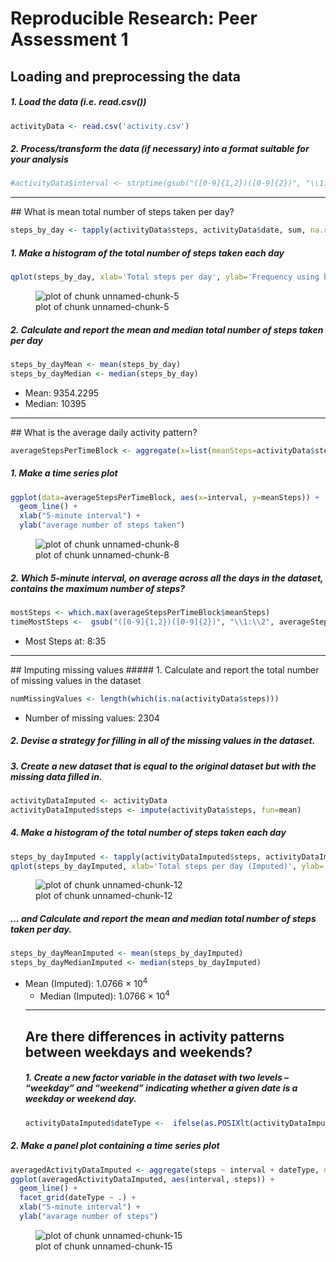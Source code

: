 # Reproducible Research: Peer Assessment 1



## Loading and preprocessing the data
##### 1. Load the data (i.e. read.csv())

```r
activityData <- read.csv('activity.csv')
```
##### 2. Process/transform the data (if necessary) into a format suitable for your analysis

```r
#activityData$interval <- strptime(gsub("([0-9]{1,2})([0-9]{2})", "\\1:\\2", activityData$interval), format='%H:%M')
```

-----
  
  ## What is mean total number of steps taken per day?
  
  ```r
steps_by_day <- tapply(activityData$steps, activityData$date, sum, na.rm=TRUE)
```

##### 1. Make a histogram of the total number of steps taken each day

```r
qplot(steps_by_day, xlab='Total steps per day', ylab='Frequency using binwith 500', binwidth=500)
```

![plot of chunk unnamed-chunk-5](figure/unnamed-chunk-5.png) 

##### 2. Calculate and report the mean and median total number of steps taken per day

```r
steps_by_dayMean <- mean(steps_by_day)
steps_by_dayMedian <- median(steps_by_day)
```
* Mean: 9354.2295
* Median:  10395

-----
  
  ## What is the average daily activity pattern?
  
  ```r
averageStepsPerTimeBlock <- aggregate(x=list(meanSteps=activityData$steps), by=list(interval=activityData$interval), FUN=mean, na.rm=TRUE)
```

##### 1. Make a time series plot

```r
ggplot(data=averageStepsPerTimeBlock, aes(x=interval, y=meanSteps)) +
  geom_line() +
  xlab("5-minute interval") +
  ylab("average number of steps taken") 
```

![plot of chunk unnamed-chunk-8](figure/unnamed-chunk-8.png) 

##### 2. Which 5-minute interval, on average across all the days in the dataset, contains the maximum number of steps?

```r
mostSteps <- which.max(averageStepsPerTimeBlock$meanSteps)
timeMostSteps <-  gsub("([0-9]{1,2})([0-9]{2})", "\\1:\\2", averageStepsPerTimeBlock[mostSteps,'interval'])
```

* Most Steps at: 8:35

----
  
  ## Imputing missing values
  ##### 1. Calculate and report the total number of missing values in the dataset 
  
  ```r
numMissingValues <- length(which(is.na(activityData$steps)))
```

* Number of missing values: 2304

##### 2. Devise a strategy for filling in all of the missing values in the dataset.
##### 3. Create a new dataset that is equal to the original dataset but with the missing data filled in.

```r
activityDataImputed <- activityData
activityDataImputed$steps <- impute(activityData$steps, fun=mean)
```


##### 4. Make a histogram of the total number of steps taken each day 

```r
steps_by_dayImputed <- tapply(activityDataImputed$steps, activityDataImputed$date, sum)
qplot(steps_by_dayImputed, xlab='Total steps per day (Imputed)', ylab='Frequency using binwith 500', binwidth=500)
```

![plot of chunk unnamed-chunk-12](figure/unnamed-chunk-12.png) 

##### ... and Calculate and report the mean and median total number of steps taken per day. 

```r
steps_by_dayMeanImputed <- mean(steps_by_dayImputed)
steps_by_dayMedianImputed <- median(steps_by_dayImputed)
```
* Mean (Imputed): 1.0766 &times; 10<sup>4</sup>
  * Median (Imputed):  1.0766 &times; 10<sup>4</sup>
  
  
  ----
  
  ## Are there differences in activity patterns between weekdays and weekends?
  ##### 1. Create a new factor variable in the dataset with two levels – “weekday” and “weekend” indicating whether a given date is a weekday or weekend day.
  
  
  ```r
activityDataImputed$dateType <-  ifelse(as.POSIXlt(activityDataImputed$date)$wday %in% c(0,6), 'weekend', 'weekday')
```

##### 2. Make a panel plot containing a time series plot


```r
averagedActivityDataImputed <- aggregate(steps ~ interval + dateType, data=activityDataImputed, mean)
ggplot(averagedActivityDataImputed, aes(interval, steps)) + 
  geom_line() + 
  facet_grid(dateType ~ .) +
  xlab("5-minute interval") + 
  ylab("avarage number of steps")
```

![plot of chunk unnamed-chunk-15](figure/unnamed-chunk-15.png) 
